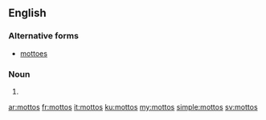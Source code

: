 ==English==

===Alternative forms===
* [[mottoes]]

===Noun===
{{head|en|noun plural form}}

# {{plural of|motto|lang=en}}

[[ar:mottos]]
[[fr:mottos]]
[[it:mottos]]
[[ku:mottos]]
[[my:mottos]]
[[simple:mottos]]
[[sv:mottos]]